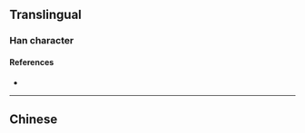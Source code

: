 {{character info/new}}
==Translingual==

===Han character===
{{Han char|rn=85|rad=水|as=08|sn=11|four=|canj=EEE,XXEEE|ids=⿰氵⿱水水}}

====References====
* {{Han ref|kx=0633.210|dkj=17719|hdz=31650.130|uh=6E01|ud=28161}}

----

==Chinese==
{{zh-see|淵|a}}